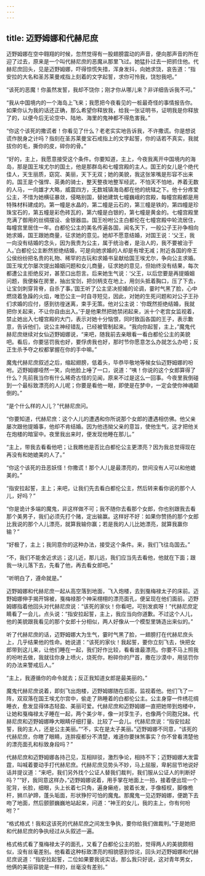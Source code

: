 ```yaml
---
---
---
```

title: 迈野姆娜和代赫尼庶
---




迈野姆娜在空中翱翔的时候，忽然觉得有一股翅膀震动的声音，便向那声音的所在迎了过去，原来是一个叫代赫尼庶的恶魔从那里飞过。她猛扑过去一把抓住他。代赫尼庶回头，见是迈野姆娜，吓得惊慌失措，浑身发抖，向她求饶，哀告道：“指安拉的大名和圣苏莱曼戒指上刻着的文字起誓，求你可怜我，饶恕我吧。”

“该死的恶魔！你虽然发誓，我却不饶你；刚才你从哪儿来？非详细告诉我不可。”

“我从中国境内的一个海岛上飞来；我愿把今夜看见的一桩最奇怪的事情报告你。如果你认为我的话还正确，那么希望你释放我，给我一张证明书，证明我是你释放了的，以便今后无论空中、陆地、海里的鬼神都不得危害我。”

“你这个该死的撒谎者！你看见了什么？老老实实地告诉我，不许撒谎。你是想说谎作脱身之计吗？指刻在圣苏莱曼宝石戒指上的文字起誓，你的话若不真实，我就拔你的毛，撕你的皮，碎你的骨。”

“好的，主上，我愿意接受这个条件。你要知道，主上，今夜我离开中国境内的海岛，那是国王埃尤尔的国土，他是那群岛和七幢宫殿的主人。国王的女儿是个绝代佳人，天生丽质，窈窕、美丽，天下无双；她的美貌，我这张笨嘴是形容不出来的。国王是个强悍、英勇的骑士，整天整夜地整军经武，不怕天不怕地，养着无数的人马，一向雄才大略，威震四方，无数城镇海岛都在他的统辖之下。他十分疼爱公主，不惜为她横征暴敛，侵略别国，替她建筑七幢巍峨的宫殿，每幢宫殿都是用特殊材料建成的。第一幢是水晶的，第二幢是云石的，第三幢是铁的，第四幢是珍珠宝石的，第五幢是彩色砖瓦的，第六幢是白银的，第七幢是黄金的。七幢宫殿里充满了御用的丝绸摆设、金银器皿。国王吩咐公主白都伦在七幢宫殿中轮流居住，每幢宫里居住一年。白都伦公主的美名传遍各国，闻名天下，一般公子王孙争相向她求婚，国王跟她商量，征求她的意见。她却不愿意结婚，对国王说：‘父王，我一向没有结婚的念头，因为我贵为公主，属于统治者，是治人的，我不要被治于人。’白都伦公主断然拒绝结婚，可是向她求婚的人却是有增无减；附近各国的帝王公侯纷纷把名贵的礼物、稀罕的古玩和求婚书呈献给国王埃尤尔，争向公主求婚。国王埃尤尔屡次提出婚姻问题和女儿商量，征求她的意见，但始终没有结果，每次都遭公主拒绝反对，甚至口出怨言。后来她生气说：‘父王，以后您要是再提婚姻问题，我便躲在房里，抽出宝剑，把剑柄支在地上，用剑头抵着胸口，压了下去，让宝剑刺穿背脊，自杀了事。’国王听了公主坚决拒婚的论调，霎时气黑了脸，心中燃烧着急躁的火焰，唯恐公主一时自寻短见，因此，对她的生死问题和对公子王孙们求婚的应付，感到彷徨迷离，束手无策。他对公主说：‘你既然拒绝结婚，我就把你关起来，不让你自由出入。’于是他果然把她禁闭起来，派十个老宫女监视着，禁止她出入七幢宫殿的大门，表示对她十分恼恨，同时致函各国的王子，表示歉意，告诉他们，说公主神经错乱，已经被管制起来。“我向你起誓，主上，”魔鬼代赫尼庶继续对女仙迈野姆娜说，“来吧，随我前去亲眼看一看白都伦公主的美貌吧。看后，你要惩罚我也好，要俘虏我也好，那时节你愿意怎么办就怎么办吧；反正生杀予夺之权都掌握在你的手中嘛。”

魔鬼代赫尼庶叙述之后，缩起翅膀，低着头，毕恭毕敬地等候女仙迈野姆娜的吩咐。迈野姆娜哑然一笑，向他脸上唾了一口，说道：“咦！你说的这个女郎算得了什么？先前我当你有什么稀奇古怪的见闻，原来不过是这么一回事。今夜里我倒碰到一个最标致漂亮的人儿呢；你要是看他一眼，即使是在梦中，一定会使你神魂颠倒的。”

“是个什么样的人儿？”代赫尼庶问。

“你要知道，代赫尼庶：这个人儿的遭遇和你所说那个女郎的遭遇相仿佛。他父亲屡次跟他提婚事，他却不肯结婚。因为他违拗父亲的意旨，使他生气，这才把他关在炮楼的暗室中。夜里我出来时，便发现他睡在那儿。”

“主上，带我去看看他吧；让我瞧他是否比白都伦公主更漂亮？因为我总觉得现在再没有和她媲美的人了。”

“你这个该死的丑恶妖怪！你撒谎！那个人儿是最漂亮的，世间没有人可以和他媲美的。”

“指安拉起誓，主上；来吧，让我们先去看白都伦公主，然后转来看你说的那个人儿，好吗？”

“你是诡计多端的魔鬼，非这样做不可；我不随你去看那个女郎，你也别跟我去看那个美男子，我们必须先打个赌，定出输赢。这样好不好：如果你赞扬的那个女郎比我说的那个人儿漂亮，就算我输你赢；若是我的人儿比她漂亮，就算我赢你输？”

“好极了，主上；我同意你的这种办法，接受这个条件。来，我们飞往岛国去。”

“不，我们不能舍近求远；这儿近，那儿远，我们应当先去看他，他就在下面；跟我一块儿落下去，先看了他，再去看女郎吧。”

“听明白了，遵命就是。”

迈野姆娜和代赫尼庶一起从高空落到地面，飞入炮楼，去到戛梅禄太子的床前。迈野姆娜伸手揭开锦被，戛梅禄那个神采栩栩的漂亮面孔，便呈现在他们面前。迈野姆娜指着他回头对代赫尼庶说：“该死的家伙！你看吧，可别发疯呀！”代赫尼庶定睛看了一会儿，点头说：“指安拉起誓，主上，我应当向你道歉。不过这个人儿，他的美貌跟我看见的那个女郎十分相似，两人好像从一个模型里铸造出来似的。”

听了代赫尼庶的话，迈野姆娜大为生气，霎时气黑了脸，一翅膀打在代赫尼庶头上，几乎结果他的性命。她说道：“该死的家伙！我起誓，要你立刻飞去，快把女郎带到这儿来，让他们睡在一起，我们好作比较，看看谁最漂亮。你要不马上照我的吩咐去做，我就往你身上喷火，烧死你，粉碎你的尸首，撒在沙漠中，用惩罚你的办法来警戒后人。”

“主上，我遵循你的命令就去；反正我知道女郎是最美丽的。”

魔鬼代赫尼庶说着，即刻飞出炮楼，迈野姆娜随在后面，监视着他。他们飞了一阵，双双落在国王埃尤尔宫中，偷走了熟睡着的白都伦公主。公主身穿一件绣花绸睡衣，愈发显得体态轻盈、美丽可爱。代赫尼庶和迈野姆娜一直把她带到炮楼中，让她和戛梅禄太子睡在一起，两个美少年，像一对孪生子，也像两个同胞兄妹。代赫尼庶和迈野姆娜睁大眼睛仔细打量、比较了一会儿。代赫尼庶说：“指安拉起誓，我的主人，还是公主美丽。”“不，实在是太子美丽。”迈野姆娜不同意，“该死的代赫尼庶，你瞎了眼睛，连胖瘦都分不清楚，难道你要抹煞事实？你不曾看清楚他的漂亮面孔和标致身段吗？”

代赫尼庶和迈野姆娜各持己见，互相辩驳，激烈争论，相持不下；迈野姆娜大发雷霆，叫喊着要动手打代赫尼庶。代赫尼庶见势头不妙，马上屈服，卑躬屈节地说好话并提议道：“来吧，我们另外找个公证人替我们裁判，我们服从公证人的判断好吗？”“好，我同意这样办，”迈野姆娜说着，用手掌在地面上一拍，接着便出现一个驼背，长脸，细眼，头上长着七只角，遍身癞疮，披着长发，手像桠杈，脚像桅杆，狮爪驴蹄，蓬头垢面，形状狰狞可怕的魔鬼。那魔鬼一见迈野姆娜，便跪下去吻了地面，然后颤颤巍巍地站起来，问道：“神王的女儿，我的主上，你有何吩咐？”

“格式格式！我和这该死的代赫尼庶之间发生争执，要你给我们做裁判。”于是她把和代赫尼庶的争执经过从头叙述一遍。

格式格式看了戛梅禄太子的面孔，又看了白都伦公主的脸，觉得两人的美貌颇相似，没有丝毫差别。他看着这种标致漂亮的相貌感到惊诧，回头对迈野姆娜和代赫尼庶说道：“指安拉起誓，二位如果要我说实话，那么我只好说，这对青年男女，他俩的美丽容貌是一样的，丝毫没有差别。”